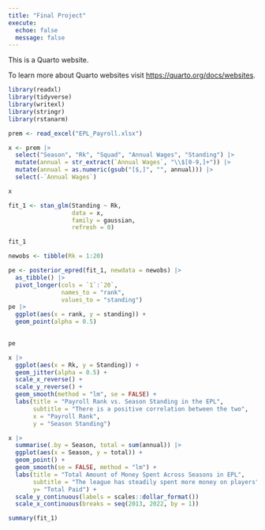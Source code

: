 ```yaml
---
title: "Final Project"
execute: 
  echoe: false
  message: false
---
```


This is a Quarto website.

To learn more about Quarto websites visit <https://quarto.org/docs/websites>.

```r
library(readxl)
library(tidyverse)
library(writexl)
library(stringr)
library(rstanarm)
```

```r
prem <- read_excel("EPL_Payroll.xlsx")
```

```r
x <- prem |>
  select("Season", "Rk", "Squad", "Annual Wages", "Standing") |>
  mutate(annual = str_extract(`Annual Wages`, "\\$[0-9,]+")) |>
  mutate(annual = as.numeric(gsub("[$,]", "", annual))) |>
  select(-`Annual Wages`)

```

```r
x
```


```r
fit_1 <- stan_glm(Standing ~ Rk,
                  data = x,
                  family = gaussian,
                  refresh = 0)
```

```r
fit_1
```
```r
newobs <- tibble(Rk = 1:20)

pe <- posterior_epred(fit_1, newdata = newobs) |> 
  as_tibble() |>
  pivot_longer(cols = `1`:`20`,
               names_to = "rank",
               values_to = "standing") 
pe |>
  ggplot(aes(x = rank, y = standing)) +
  geom_point(alpha = 0.5) 
  

pe

```


```r
x |>
  ggplot(aes(x = Rk, y = Standing)) +
  geom_jitter(alpha = 0.5) +
  scale_x_reverse() +
  scale_y_reverse() +
  geom_smooth(method = "lm", se = FALSE) +
  labs(title = "Payroll Rank vs. Season Standing in the EPL",
       subtitle = "There is a positive correlation between the two",
       x = "Payroll Rank",
       y = "Season Standing")
```

```r
x |>
  summarise(.by = Season, total = sum(annual)) |>
  ggplot(aes(x = Season, y = total)) +
  geom_point() +
  geom_smooth(se = FALSE, method = "lm") +
  labs(title = "Total Amount of Money Spent Across Seasons in EPL",
       subtitle = "The league has steadily spent more money on players",
       y= "Total Paid") +
  scale_y_continuous(labels = scales::dollar_format())
  scale_x_continuous(breaks = seq(2013, 2022, by = 1))
```

```r
summary(fit_1)
```

